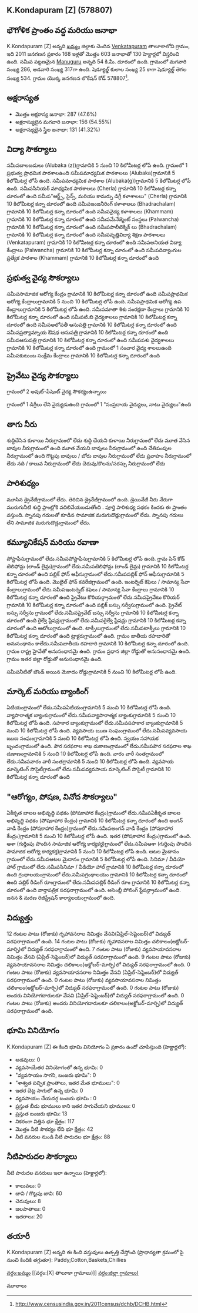 {{Infobox settlement
| name=K.Kondapuram  [Z]
| native_name=
| native_name_lang=
| other_name=
| nickname=
| settlement_type=Village
| image_skyline=
| image_alt=
| image_caption=
| pushpin_map=India Telangana
| pushpin_label_position=right
| pushpin_map_alt=
| pushpin_map_caption=Location in Telangana, India
| latd=
| latm=
| lats=
| latNS=
| longd=
| longm=
| longs=
| longEW=
| coordinates_display=inline,title
| subdivision_type=[[ದೇಶ]]
| subdivision_name={{flag|India}}
| subdivision_type1=[[States and territories of India|State]]
| subdivision_name1=తెలoగాణ 
| subdivision_type2=[[List of districts of India|District]]
| subdivision_name2=ఖమ్మం
| subdivision_type3=Tahsil
| subdivision_name3=Venkatapuram
| website=
| established_title=<!-- Established -->
| established_date=
| founder=
| named_for=
| government_type=
| governing_body=
| unit_pref=Metric=
| area_footnotes=
| area_rank=
| area_total_km2=1.30
| elevation_footnotes=
| elevation_m=
| population_total=603
| population_as_of=2011
| population_rank=
| population_density_km2=463
| population_demonym=
| population_footnotes=
| demographics_type1=Languages
| demographics1_title1=Official
| demographics1_info1=[[Telugu language|Telugu]]
| timezone1=[[Indian Standard Time|IST]]
| utc_offset1==+5:30
| postal_code_type=[[Postal Index Number|PIN]]
| postal_code=507136
| area_code_type=Telephone code
| area_code=
| registration_plate=
| blank1_name_sec1=Nearest city
| blank1_info_sec1=[[Manuguru]]
| blank2_name_sec1=[[Human sex ratio|Sex ratio]]
| blank2_info_sec1=1108 [[male|♂]]/[[female|♀]]
| blank3_name_sec1=Literacy
| blank3_info_sec1=47.6%
| blank1_name_sec2=[[2011 Census of India|2011 census]] code
| blank1_info_sec2=578807
| footnotes=
}}

== K.Kondapuram  [Z] (578807) ==

== భౌగోళిక ప్రాంతం వద్ద మరియు జనాభా ==

K.Kondapuram  [Z] అన్నది [[ఖమ్మం]] జిల్లాకు చెందిన [[Venkatapuram]] తాలూకాలోని గ్రామం, ఇది 2011 జనగణన ప్రకారం 168 ఇళ్లతో మొత్తం 603 జనాభాతో 130 హెక్టార్లలో విస్తరించి ఉంది. సమీప పట్టణమైన [[Manuguru]] అన్నది 54 కి.మీ. దూరంలో ఉంది. గ్రామంలో మగవారి సంఖ్య 286, ఆడవారి సంఖ్య 317గా ఉంది. షెడ్యూల్డ్ కులాల సంఖ్య 25 కాగా షెడ్యూల్డ్ తెగల సంఖ్య 534. గ్రామం యొక్క జనగణన లొకేషన్ కోడ్ 578807<ref>http://www.censusindia.gov.in/2011census/dchb/DCHB.html</ref>.


== అక్షరాస్యత ==  
* మొత్తం అక్షరాస్య జనాభా: 287 (47.6%)
* అక్షరాస్యులైన మగవారి జనాభా: 156 (54.55%)
* అక్షరాస్యులైన స్త్రీల జనాభా: 131 (41.32%)


== విద్యా సౌకర్యాలు ==  
సమీపబాలబడులు (Alubaka (z))గ్రామానికి 5 నుంచి 10 కిలోమీటర్ల లోపే ఉంది.
﻿గ్రామంలో 1 ప్రభుత్వ ప్రాథమిక పాఠశాలఉంది
సమీపమాధ్యమిక పాఠశాలలు (Alubaka)గ్రామానికి 5 కిలోమీటర్ల లోపే ఉంది.
సమీపమాధ్యమిక పాఠశాల (Alubaka(g))గ్రామానికి 5 కిలోమీటర్ల లోపే ఉంది.
సమీపసీనియర్ మాధ్యమిక పాఠశాలలు (Cherla) గ్రామానికి 10 కిలోమీటర్ల కన్నా దూరంలో ఉంది
సమీప"ఆర్ట్స్, సైన్స్, మరియు కామర్సు డిగ్రీ కళాశాలలు" (Cherla) గ్రామానికి 10 కిలోమీటర్ల కన్నా దూరంలో ఉంది
సమీపఇంజనీరింగ్ కళాశాలలు (Bhadrachalam) గ్రామానికి 10 కిలోమీటర్ల కన్నా దూరంలో ఉంది
సమీపవైద్య కళాశాలలు (Khammam) గ్రామానికి 10 కిలోమీటర్ల కన్నా దూరంలో ఉంది
సమీపమేనేజ్మెంట్ సంస్థలు (Palwancha) గ్రామానికి 10 కిలోమీటర్ల కన్నా దూరంలో ఉంది
సమీపపాలీటెక్నిక్ లు (Bhadrachalam) గ్రామానికి 10 కిలోమీటర్ల కన్నా దూరంలో ఉంది
సమీపవృత్తివిద్యా శిక్షణ పాఠశాలలు (Venkatapuram) గ్రామానికి 10 కిలోమీటర్ల కన్నా దూరంలో ఉంది
సమీపఅనియత విద్యా కేంద్రాలు (Palwancha) గ్రామానికి 10 కిలోమీటర్ల కన్నా దూరంలో ఉంది
సమీపదివ్యాంగుల ప్రత్యేక పాఠశాల (Khammam) గ్రామానికి 10 కిలోమీటర్ల కన్నా దూరంలో ఉంది



== ప్రభుత్వ వైద్య సౌకర్యాలు ==
సమీపసామాజిక ఆరోగ్య కేంద్రం గ్రామానికి 10 కిలోమీటర్ల కన్నా దూరంలో ఉంది
సమీపప్రాథమిక ఆరోగ్య కేంద్రాలుగ్రామానికి 5 నుంచి 10 కిలోమీటర్ల లోపే ఉంది.
సమీపప్రాథమిక ఆరోగ్య ఉప కేంద్రాలుగ్రామానికి 5 కిలోమీటర్ల లోపే ఉంది.
సమీపమాతా శిశు సంరక్షణా కేంద్రాలు గ్రామానికి 10 కిలోమీటర్ల కన్నా దూరంలో ఉంది
సమీపటి.బి వైద్యశాలలు గ్రామానికి 10 కిలోమీటర్ల కన్నా దూరంలో ఉంది
సమీపఅలోపతీ ఆసుపత్రి గ్రామానికి 10 కిలోమీటర్ల కన్నా దూరంలో ఉంది
సమీపప్రత్యామ్నాయ ఔషధ ఆసుపత్రి గ్రామానికి 10 కిలోమీటర్ల కన్నా దూరంలో ఉంది
సమీపఆసుపత్రి గ్రామానికి 10 కిలోమీటర్ల కన్నా దూరంలో ఉంది
సమీపపశు వైద్యశాలలు గ్రామానికి 10 కిలోమీటర్ల కన్నా దూరంలో ఉంది
﻿గ్రామంలో 1 సంచార వైద్య శాలలుఉంది
సమీపకుటుంబ సంక్షేమ కేంద్రాలు గ్రామానికి 10 కిలోమీటర్ల కన్నా దూరంలో ఉంది


== ప్రైవేటు వైద్య సౌకర్యాలు ==
గ్రామంలో 2 అవుట్-పేషెంట్ వైద్య సౌకర్యంఉన్నాయి




﻿గ్రామంలో 1 డిగ్రీలు లేని వైద్యుడుఉంది
﻿గ్రామంలో 1 "సంప్రదాయ వైద్యులు, నాటు వైద్యులు"ఉంది




== తాగు నీరు ==
శుద్ధిచేసిన కుళాయి నీరుగ్రామంలో లేదు
శుద్ధి చేయని కుళాయి నీరుగ్రామంలో లేదు
మూత వేసిన బావుల నీరుగ్రామంలో ఉంది
మూత వేయని బావులు నీరుగ్రామంలో ఉంది
చేతిపంపుల నీరుగ్రామంలో ఉంది
గొట్టపు బావులు / బోరు బావుల నీరుగ్రామంలో లేదు
ప్రవాహం నీరుగ్రామంలో లేదు
నది / కాలువ నీరుగ్రామంలో లేదు
చెరువు/కొలను/సరస్సు నీరుగ్రామంలో లేదు


== పారిశుధ్యం ==
మూసిన డ్రైనేజీగ్రామంలో లేదు.
తెరిచిన డ్రైనేజీగ్రామంలో ఉంది.
డ్రెయినేజీ నీరు నేరుగా మురుగునీటి శుద్ధి ప్లాంట్లోకి వదిలివేయబడుతోంది .
పూర్తి పారిశుధ్య పథకం కిందకు ఈ ప్రాంతం వస్తుంది.
స్నానపు గదులతో కూడిన సామాజిక మరుగుదొడ్లుగ్రామంలో లేదు.
స్నానపు గదులు లేని సామాజిక మరుగుదొడ్లుగ్రామంలో లేదు.


== కమ్యూనికేషన్ మరియు రవాణా ==
పోస్టాఫీసుగ్రామంలో లేదు.సమీపపోస్టాఫీసుగ్రామానికి 5 కిలోమీటర్ల లోపే ఉంది.
గ్రామ పిన్ కోడ్
టెలిఫోన్లు (లాండ్ లైన్లు)గ్రామంలో లేదు.సమీపటెలిఫోన్లు (లాండ్ లైన్లు) గ్రామానికి 10 కిలోమీటర్ల కన్నా దూరంలో ఉంది
పబ్లిక్ ఫోన్ ఆఫీసుగ్రామంలో లేదు.సమీపపబ్లిక్ ఫోన్ ఆఫీసుగ్రామానికి 5 కిలోమీటర్ల లోపే ఉంది.
మొబైల్ ఫోన్ కవరేజిగ్రామంలో ఉంది.
ఇంటర్నెట్ కెఫెలు / సామాన్య సేవా కేంద్రాలుగ్రామంలో లేదు.సమీపఇంటర్నెట్ కెఫెలు / సామాన్య సేవా కేంద్రాలు గ్రామానికి 10 కిలోమీటర్ల కన్నా దూరంలో ఉంది
ప్రైవేటు కొరియర్గ్రామంలో లేదు.సమీపప్రైవేటు కొరియర్ గ్రామానికి 10 కిలోమీటర్ల కన్నా దూరంలో ఉంది
పబ్లిక్ బస్సు సర్వీసుగ్రామంలో ఉంది.
ప్రైవేట్ బస్సు సర్వీసు గ్రామంలో లేదు.సమీపప్రైవేట్ బస్సు సర్వీసు  గ్రామానికి 10 కిలోమీటర్ల కన్నా దూరంలో ఉంది
రైల్వే స్టేషన్లుగ్రామంలో లేదు.సమీపరైల్వే స్టేషన్లు గ్రామానికి 10 కిలోమీటర్ల కన్నా దూరంలో ఉంది
ఆటోలుగ్రామంలో ఉంది.
టాక్సీలుగ్రామంలో లేదు.సమీపటాక్సీలు గ్రామానికి 10 కిలోమీటర్ల కన్నా దూరంలో ఉంది
ట్రాక్టరుగ్రామంలో ఉంది.
గ్రామం జాతీయ రహదారితో అనుసంధానం కాలేదు.సమీపజాతీయ రహదారి గ్రామానికి 10 కిలోమీటర్ల కన్నా దూరంలో ఉంది.
గ్రామం రాష్ట్ర హైవేతో అనుసంధానమై ఉంది.
గ్రామం ప్రధాన జిల్లా రోడ్డుతో అనుసంధానమై ఉంది.
గ్రామం ఇతర జిల్లా రోడ్డుతో అనుసంధానమై ఉంది.


సమీపనీటితో బౌండ్ అయిన మెకాదం రోడ్డుగ్రామానికి 5 నుంచి 10 కిలోమీటర్ల లోపే ఉంది.




== మార్కెట్ మరియు బ్యాంకింగ్ ==
ఏటియంగ్రామంలో లేదు.సమీపఏటియంగ్రామానికి 5 నుంచి 10 కిలోమీటర్ల లోపే ఉంది.
వ్యాపారాత్మక బ్యాంకుగ్రామంలో లేదు.సమీపవ్యాపారాత్మక బ్యాంకుగ్రామానికి 5 నుంచి 10 కిలోమీటర్ల లోపే ఉంది.
సహకార బ్యాంకుగ్రామంలో లేదు.సమీపసహకార బ్యాంకుగ్రామానికి 5 నుంచి 10 కిలోమీటర్ల లోపే ఉంది.
వ్యవసాయ ఋణ సంఘంగ్రామంలో లేదు.సమీపవ్యవసాయ ఋణ సంఘంగ్రామానికి 5 నుంచి 10 కిలోమీటర్ల లోపే ఉంది.
స్వయం సహాయక బృందంగ్రామంలో ఉంది.
పౌర సరఫరాల శాఖ దుకాణంగ్రామంలో లేదు.సమీపపౌర సరఫరాల శాఖ దుకాణంగ్రామానికి 5 నుంచి 10 కిలోమీటర్ల లోపే ఉంది.
వారం వారీ సంతగ్రామంలో లేదు.సమీపవారం వారీ సంతగ్రామానికి 5 నుంచి 10 కిలోమీటర్ల లోపే ఉంది.
వ్యవసాయ మార్కెటింగ్ సొసైటీగ్రామంలో లేదు.సమీపవ్యవసాయ మార్కెటింగ్ సొసైటీ గ్రామానికి 10 కిలోమీటర్ల కన్నా దూరంలో ఉంది


== "ఆరోగ్యం, పోషణ, వినోద సౌకర్యాలు" ==
ఏకీకృత బాలల అభివృద్ధి పథకం (పోషకాహార కేంద్రం)గ్రామంలో లేదు.సమీపఏకీకృత బాలల అభివృద్ధి పథకం (పోషకాహార కేంద్రం) గ్రామానికి 10 కిలోమీటర్ల కన్నా దూరంలో ఉంది
అంగన్ వాడీ కేంద్రం (పోషకాహార కేంద్రం)గ్రామంలో లేదు.సమీపఅంగన్ వాడీ కేంద్రం (పోషకాహార కేంద్రం)గ్రామానికి 5 నుంచి 10 కిలోమీటర్ల లోపే ఉంది.
ఇతర (పోషకాహార కేంద్రం)గ్రామంలో ఉంది.
ఆశా (గుర్తింపు పొందిన సామాజిక ఆరోగ్య కార్యకర్త)గ్రామంలో లేదు.సమీపఆశా (గుర్తింపు పొందిన సామాజిక ఆరోగ్య కార్యకర్త)గ్రామానికి 5 నుంచి 10 కిలోమీటర్ల లోపే ఉంది.
ఆటల మైదానం గ్రామంలో లేదు.సమీపఆటల మైదానం గ్రామానికి 5 కిలోమీటర్ల లోపే ఉంది.
సినిమా / వీడియో హాల్ గ్రామంలో లేదు.సమీపసినిమా / వీడియో హాల్  గ్రామానికి 10 కిలోమీటర్ల కన్నా దూరంలో ఉంది
గ్రంథాలయంగ్రామంలో లేదు.సమీపగ్రంథాలయం గ్రామానికి 10 కిలోమీటర్ల కన్నా దూరంలో ఉంది
పబ్లిక్ రీడింగ్ రూంగ్రామంలో లేదు.సమీపపబ్లిక్ రీడింగ్ రూం గ్రామానికి 10 కిలోమీటర్ల కన్నా దూరంలో ఉంది
వార్తాపత్రిక సరఫరాగ్రామంలో ఉంది.
అసెంబ్లీ పోలింగ్ స్టేషన్గ్రామంలో ఉంది.
జనన & మరణ రిజిస్ట్రేషన్ కార్యాలయంగ్రామంలో ఉంది.


== విద్యుత్తు ==
12 గంటల పాటు (రోజుకు)  గృహావసరాల నిమిత్తం వేసవి(ఏప్రిల్-సెప్టెంబర్)లో విద్యుత్ సరఫరాగ్రామంలో ఉంది.
14 గంటల పాటు (రోజుకు)  గృహావసరాల నిమిత్తం చలికాలం(అక్టోబర్-మార్చి)లో విద్యుత్ సరఫరాగ్రామంలో ఉంది.
7 గంటల పాటు (రోజుకు) వ్యవసాయావసరాల నిమిత్తం వేసవి (ఏప్రిల్-సెప్టెంబర్)లో విద్యుత్ సరఫరాగ్రామంలో ఉంది.
9 గంటల పాటు (రోజుకు) వ్యవసాయావసరాల నిమిత్తం చలికాలం(అక్టోబర్-మార్చి)లో విద్యుత్ సరఫరాగ్రామంలో ఉంది.
0 గంటల పాటు (రోజుకు) వ్యవసాయావసరాల నిమిత్తం వేసవి (ఏప్రిల్-సెప్టెంబర్)లో విద్యుత్ సరఫరాగ్రామంలో ఉంది.
0 గంటల పాటు (రోజుకు) వ్యవసాయావసరాల నిమిత్తం చలికాలం(అక్టోబర్-మార్చి)లో విద్యుత్ సరఫరాగ్రామంలో ఉంది.
0 గంటల పాటు (రోజుకు) అందరు వినియోగదారులకూ వేసవి (ఏప్రిల్-సెప్టెంబర్)లో విద్యుత్ సరఫరాగ్రామంలో ఉంది.
0 గంటల పాటు (రోజుకు) అందరు వినియోగదారులకూ చలికాలం(అక్టోబర్-మార్చి)లో విద్యుత్ సరఫరాగ్రామంలో ఉంది.


== భూమి వినియోగం ==
K.Kondapuram  [Z] ఈ కింది భూమి వినియోగం ఏ ప్రకారం ఉందో చూపిస్తుంది (హెక్టార్లలో):
* అడవులు: 0
* వ్యవసాయేతర వినియోగంలో ఉన్న భూమి: 0
* "వ్యవసాయం సాగని, బంజరు భూమి": 0
* "శాశ్వత పచ్చిక ప్రాంతాలు, ఇతర మేత భూములు": 0
* ఇతర చెట్ల సాగులో ఉన్న భూమి: 0
* వ్యవసాయం చేయదగ్గ బంజరు భూమి : 0
* ప్రస్తుత బీడు భూములు కాని ఇతర సాగుచేయని భూములు: 0
* ప్రస్తుత బంజరు భూమి: 13
* నికరంగా విత్తిన భూ క్షేత్రం: 117
* మొత్తం నీటి సౌకర్యం లేని భూ క్షేత్రం: 42
* నీటి వనరుల నుండి నీటి పారుదల భూ క్షేత్రం: 88


== నీటిపారుదల సౌకర్యాలు  ==
నీటి పారుదల వనరులు ఇలా ఉన్నాయి (హెక్టార్లలో):
* కాలువలు: 0
* బావి / గొట్టపు బావి: 60
* చెరువులు: 8
* జలపాతాలు: 0
* ఇతరాలు: 20


== తయారీ ==
K.Kondapuram  [Z] అన్నది ఈ కింది వస్తువులు ఉత్పత్తి చేస్తోంది (ప్రాధాన్యతా క్రమంలో పై నుంచి కిందికి తగ్గుతూ): Paddy,Cotton,Baskets,Chillies


[[వర్గం:ఖమ్మం]]
[[వర్గం:[X] తాలూకా గ్రామాలు)]]
[[వర్గం:జిల్లా గ్రామాలు)]]


మూలాలు
{{మూలాలజాబితా}}


